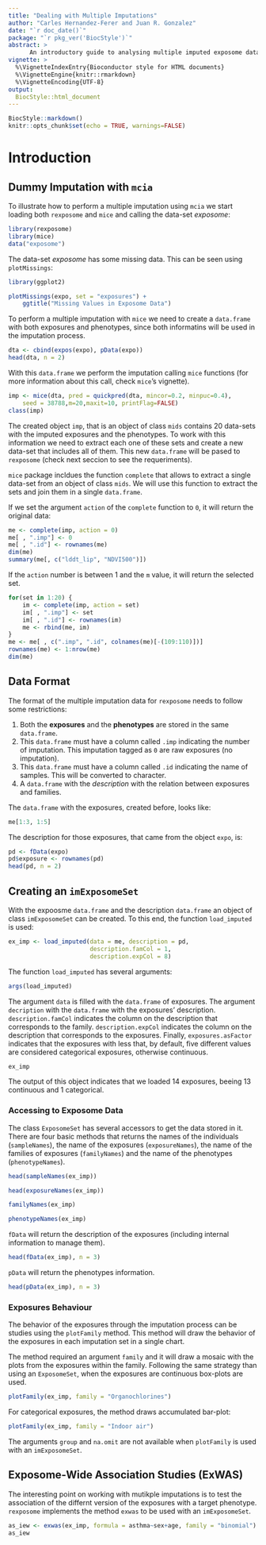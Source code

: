 ```yaml
---
title: "Dealing with Multiple Imputations"
author: "Carles Hernandez-Ferer and Juan R. Gonzalez"
date: "`r doc_date()`"
package: "`r pkg_ver('BiocStyle')`"
abstract: >
      An introductory guide to analysing multiple imputed exposome data with R package `rexposome`. The areas covered in this document are: loading the multiple imputations of both exposures and phenotypes from common `data.frame`s, exploration the exposome data, and testing association between exposures and health outcomes.
vignette: >
  %\VignetteIndexEntry{Bioconductor style for HTML documents}
  %\VignetteEngine{knitr::rmarkdown}
  %\VignetteEncoding{UTF-8}
output:
  BiocStyle::html_document
---
```


```r
BiocStyle::markdown()
knitr::opts_chunk$set(echo = TRUE, warnings=FALSE)
```

# Introduction

## Dummy Imputation with `mcia`

To illustrate how to perform a multiple imputation using `mcia` we start loading both `rexposome` and `mice` and calling the data-set *exposome*:

```r
library(rexposome)
library(mice)
data("exposome")
```

The data-set *exposome* has some missing data. This can be seen using `plotMissings`:

```r
library(ggplot2)
```
```r
plotMissings(expo, set = "exposures") + 
    ggtitle("Missing Values in Exposome Data")
```

To perform a multiple imputation with `mice` we need to create a `data.frame` with both exposures and phenotypes, since both informatins will be used in the imputation process.

```r
dta <- cbind(expos(expo), pData(expo))
head(dta, n = 2)
```

With this `data.frame` we perform the imputation calling `mice` functions (for more information about this call, check `mice`'s vignette).

```r
imp <- mice(dta, pred = quickpred(dta, mincor=0.2, minpuc=0.4),
    seed = 38788,m=20,maxit=10, printFlag=FALSE)
class(imp)
```

The created object `imp`, that is an object of class `mids` contains 20 data-sets with the imputed exposures and the phenotypes. To work with this information we need to extract each one of these sets and create a new data-set that includes all of them. This new `data.frame` will be pased to `rexposome` (check next seccion to see the requeriments).

`mice` package incldues the function `complete` that allows to extract a single data-set from an object of class `mids`. We will use this function to extract the sets and join them in a single `data.frame`.

If we set the argument `action` of the `complete` function to `0`, it will return the original data:

```r
me <- complete(imp, action = 0)
me[ , ".imp"] <- 0
me[ , ".id"] <- rownames(me)
dim(me)
summary(me[, c("lddt_lip", "NDVI500")])
```

If the `action` number is between 1 and the `m` value, it will return the selected set.

```r
for(set in 1:20) {
    im <- complete(imp, action = set)
    im[ , ".imp"] <- set
    im[ , ".id"] <- rownames(im)
    me <- rbind(me, im)
}
me <- me[ , c(".imp", ".id", colnames(me)[-(109:110)])]
rownames(me) <- 1:nrow(me)
dim(me)
```

## Data Format

The format of the multiple imputation data for `rexposome` needs to follow some restrictions:

  1. Both the **exposures** and the **phenotypes** are stored in the same `data.frame`.
  2. This `data.frame` must have a column called `.imp` indicating the number of imputation. This imputation tagged as `0` are raw exposures (no imputation).
  3. This `data.frame` must have a column called `.id` indicating the name of samples. This will be converted to character.
  4. A `data.frame` with the *description* with the relation between exposures and families.

The `data.frame` with the exposures, created before, looks like:

```r
me[1:3, 1:5]
```

The description for those exposures, that came from the object `expo`, is:

```r
pd <- fData(expo)
pd$exposure <- rownames(pd)
head(pd, n = 2)
```

## Creating an `imExposomeSet`

With the expoosme `data.frame` and the description `data.frame` an object of class `imExposomeSet` can be created. To this end, the function `load_imputed` is used:

```r
ex_imp <- load_imputed(data = me, description = pd, 
                       description.famCol = 1, 
                       description.expCol = 8)
```

The function `load_imputed` has several arguments:

```r
args(load_imputed)
```

The argument `data` is filled with the `data.frame` of exposures. The argument `decription` with the `data.frame` with the exposures' description. `description.famCol` indicates the column on the description that corresponds to the family. `description.expCol` indicates the column on the description that corresponds to the exposures. Finally, `exposures.asFactor` indicates that the exposures with less that, by default, five different values are considered categorical exposures, otherwise continuous.

```r
ex_imp
```

The output of this object indicates that we loaded 14 exposures, beeing 13 continuous and 1 categorical.

### Accessing to Exposome Data

The class `ExposomeSet` has several accessors to get the data stored in it. There are four basic methods that returns the names of the individuals (`sampleNames`), the name of the exposures (`exposureNames`), the name of the families of exposures (`familyNames`) and the name of the phenotypes (`phenotypeNames`).

```r
head(sampleNames(ex_imp))
```

```r
head(exposureNames(ex_imp))
```

```r
familyNames(ex_imp)
```

```r
phenotypeNames(ex_imp)
```

`fData` will return the description of the exposures (including internal information to manage them).

```r
head(fData(ex_imp), n = 3)
```

`pData` will return the phenotypes information.

```r
head(pData(ex_imp), n = 3)
```

### Exposures Behaviour

The behavior of the exposures through the imputation process can be studies using the `plotFamily` method. This method will draw the behavior of the exposures in each imputation set in a single chart.

The method required an argument `family` and it will draw a mosaic with the plots from the exposures within the family. Following the same strategy than using an `ExposomeSet`, when the exposures are continuous box-plots are used.

```r
plotFamily(ex_imp, family = "Organochlorines")
```

For categorical exposures, the method draws accumulated bar-plot:

```r
plotFamily(ex_imp, family = "Indoor air")
```

The arguments `group` and `na.omit` are not available when `plotFamily` is used with an `imExposomeSet`.

## Exposome-Wide Association Studies (ExWAS)

The interesting point on working with mutikple imputations is to test the association of the differnt version of the exposures with a target phenotype. `rexposome` implements the method `exwas` to be used with an `imExposomeSet`.

```r
as_iew <- exwas(ex_imp, formula = asthma~sex+age, family = "binomial")
as_iew
```
